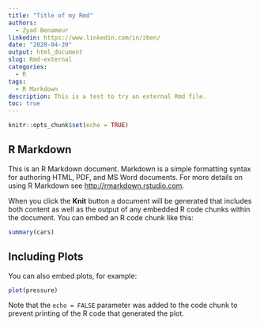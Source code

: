 ```yaml
---
title: "Title of my Rmd"
authors: 
  - Zyad Benameur
linkedin: https://www.linkedin.com/in/zben/
date: "2020-04-20"
output: html_document
slug: Rmd-external
categories:
  - R
tags:
  - R Markdown
description: This is a test to try an external Rmd file. 
toc: true
---
```


```r
knitr::opts_chunk$set(echo = TRUE)
```

## R Markdown

This is an R Markdown document. Markdown is a simple formatting syntax for authoring HTML, PDF, and MS Word documents. For more details on using R Markdown see <http://rmarkdown.rstudio.com>.

When you click the **Knit** button a document will be generated that includes both content as well as the output of any embedded R code chunks within the document. You can embed an R code chunk like this:

```r
summary(cars)
```

## Including Plots

You can also embed plots, for example:

```r
plot(pressure)
```

Note that the `echo = FALSE` parameter was added to the code chunk to prevent printing of the R code that generated the plot.
